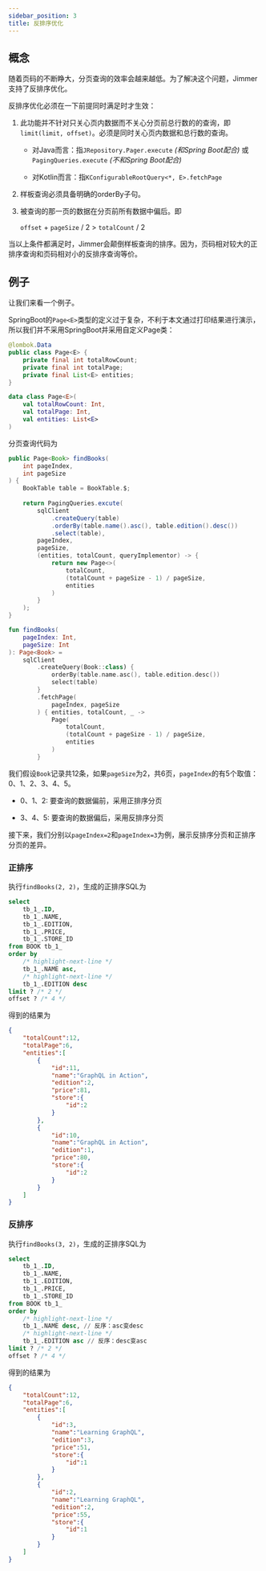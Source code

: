 ```yaml
---
sidebar_position: 3
title: 反排序优化
---
```



## 概念

随着页码的不断睁大，分页查询的效率会越来越低。为了解决这个问题，Jimmer支持了反排序优化。

反排序优化必须在一下前提同时满足时才生效：

1.  此功能并不针对只关心页内数据而不关心分页前总行数的的查询，即`limit(limit, offset)`。必须是同时关心页内数据和总行数的查询。

    -   对Java而言：指`JRepository.Pager.execute` *(和Spring Boot配合)* 或`PagingQueries.execute` *(不和Spring Boot配合)*

    -   对Kotlin而言：指`KConfigurableRootQuery<*, E>.fetchPage`

2.  样板查询必须具备明确的orderBy子句。

3.  被查询的那一页的数据在分页前所有数据中偏后。即

    `offset` + `pageSize` / 2 > `totalCount` / 2

当以上条件都满足时，Jimmer会颠倒样板查询的排序。因为，页码相对较大的正排序查询和页码相对小的反排序查询等价。

## 例子

让我们来看一个例子。

SpringBoot的`Page<E>`类型的定义过于复杂，不利于本文通过打印结果进行演示，所以我们并不采用SpringBoot并采用自定义Page类：

<Tabs groupId="language">
<TabItem value="java" label="Java">

```java title="Page.java"
@lombok.Data
public class Page<E> {
    private final int totalRowCount;
    private final int totalPage;
    private final List<E> entities;
}
```

</TabItem>
<TabItem value="kotlin" label="Kotlin">

```kotlin title="Page.kt"
data class Page<E>(
    val totalRowCount: Int,
    val totalPage: Int,
    val entities: List<E>
)
```

</TabItem>
</Tabs>

分页查询代码为

<Tabs groupId="language">
<TabItem value="java" label="Java">

```java
public Page<Book> findBooks(
    int pageIndex,
    int pageSize
) {
    BookTable table = BookTable.$;
    
    return PagingQueries.excute(
        sqlClient
            .createQuery(table)
            .orderBy(table.name().asc(), table.edition().desc())
            .select(table),
        pageIndex,
        pageSize,
        (entities, totalCount, queryImplementor) -> {
            return new Page<>(
                totalCount, 
                (totalCount + pageSize - 1) / pageSize,
                entities
            )
        }
    );
}
```

</TabItem>
<TabItem value="kotlin" label="Kotlin">

```kotlin
fun findBooks(
    pageIndex: Int,
    pageSize: Int
): Page<Book> =
    sqlClient
        .createQuery(Book::class) {
            orderBy(table.name.asc(), table.edition.desc())
            select(table)
        }
        .fetchPage(
            pageIndex, pageSize
        ) { entities, totalCount, _ ->
            Page(
                totalCount, 
                (totalCount + pageSize - 1) / pageSize,
                entities
            )
        }
```

</TabItem>
</Tabs>

我们假设`Book`记录共12条，如果`pageSize`为2，共6页，`pageIndex`的有5个取值：0、1、2、3、4、5。

-   0、1、2: 要查询的数据偏前，采用正排序分页

-   3、4、5: 要查询的数据偏后，采用反排序分页

接下来，我们分别以`pageIndex=2`和`pageIndex=3`为例，展示反排序分页和正排序分页的差异。

### 正排序

执行`findBooks(2, 2)`，生成的正排序SQL为

```sql
select
    tb_1_.ID,
    tb_1_.NAME,
    tb_1_.EDITION,
    tb_1_.PRICE,
    tb_1_.STORE_ID
from BOOK tb_1_
order by
    /* highlight-next-line */
    tb_1_.NAME asc,
    /* highlight-next-line */
    tb_1_.EDITION desc
limit ? /* 2 */ 
offset ? /* 4 */
```

得到的结果为
```json
{
    "totalCount":12,
    "totalPage":6,
    "entities":[
        {
            "id":11,
            "name":"GraphQL in Action",
            "edition":2,
            "price":81,
            "store":{
                "id":2
            }
        },
        {
            "id":10,
            "name":"GraphQL in Action",
            "edition":1,
            "price":80,
            "store":{
                "id":2
            }
        }
    ]
}
```

### 反排序

执行`findBooks(3, 2)`，生成的正排序SQL为

```sql
select
    tb_1_.ID,
    tb_1_.NAME,
    tb_1_.EDITION,
    tb_1_.PRICE,
    tb_1_.STORE_ID
from BOOK tb_1_
order by
    /* highlight-next-line */
    tb_1_.NAME desc, // 反序：asc变desc
    /* highlight-next-line */
    tb_1_.EDITION asc // 反序：desc变asc
limit ? /* 2 */ 
offset ? /* 4 */
```

得到的结果为
```json
{
    "totalCount":12,
    "totalPage":6,
    "entities":[
        {
            "id":3,
            "name":"Learning GraphQL",
            "edition":3,
            "price":51,
            "store":{
                "id":1
            }
        },
        {
            "id":2,
            "name":"Learning GraphQL",
            "edition":2,
            "price":55,
            "store":{
                "id":1
            }
        }
    ]
}
```

